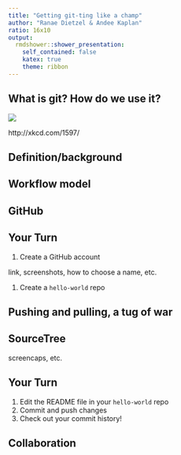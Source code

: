 ```yaml
---
title: "Getting git-ting like a champ"
author: "Ranae Dietzel & Andee Kaplan"
ratio: 16x10
output:
  rmdshower::shower_presentation:
    self_contained: false
    katex: true
    theme: ribbon
---
```


## What is git? How do we use it?

![](images/git.png)

http://xkcd.com/1597/

## Definition/background

## Workflow model

## GitHub

## Your Turn {.yourturn}

1. Create a GitHub account
  
  link, screenshots, how to choose a name, etc.

1. Create a `hello-world` repo

## Pushing and pulling, a tug of war

## SourceTree

screencaps, etc.

## Your Turn {.yourturn}

1. Edit the README file in your `hello-world` repo
1. Commit and push changes
1. Check out your commit history!

## Collaboration






